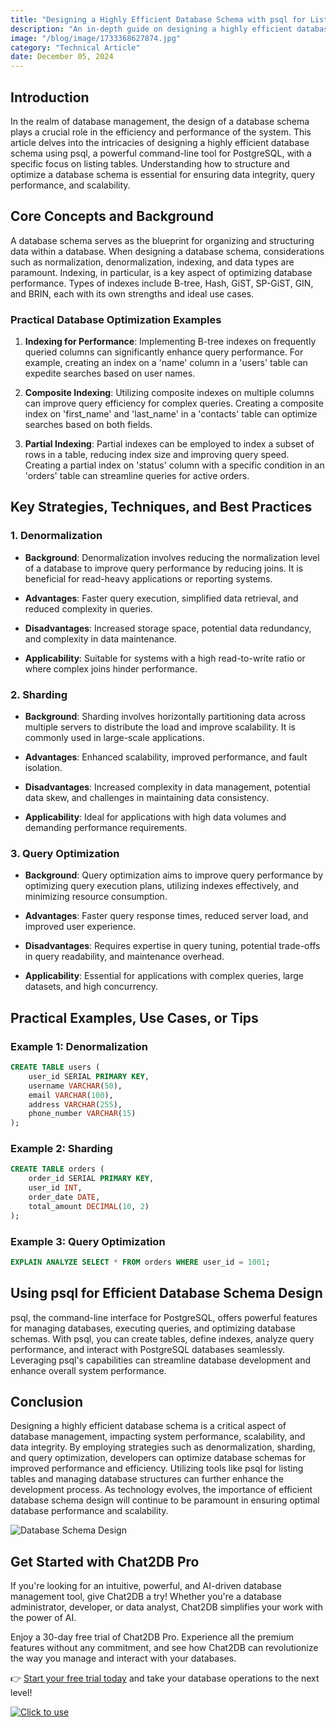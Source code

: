 ```yaml
---
title: "Designing a Highly Efficient Database Schema with psql for Listing Tables"
description: "An in-depth guide on designing a highly efficient database schema using psql for listing tables, covering key concepts, strategies, practical examples, and tools."
image: "/blog/image/1733368627874.jpg"
category: "Technical Article"
date: December 05, 2024
---
```


## Introduction

In the realm of database management, the design of a database schema plays a crucial role in the efficiency and performance of the system. This article delves into the intricacies of designing a highly efficient database schema using psql, a powerful command-line tool for PostgreSQL, with a specific focus on listing tables. Understanding how to structure and optimize a database schema is essential for ensuring data integrity, query performance, and scalability.

## Core Concepts and Background

A database schema serves as the blueprint for organizing and structuring data within a database. When designing a database schema, considerations such as normalization, denormalization, indexing, and data types are paramount. Indexing, in particular, is a key aspect of optimizing database performance. Types of indexes include B-tree, Hash, GiST, SP-GiST, GIN, and BRIN, each with its own strengths and ideal use cases.

### Practical Database Optimization Examples

1. **Indexing for Performance**: Implementing B-tree indexes on frequently queried columns can significantly enhance query performance. For example, creating an index on a 'name' column in a 'users' table can expedite searches based on user names.

2. **Composite Indexing**: Utilizing composite indexes on multiple columns can improve query efficiency for complex queries. Creating a composite index on 'first_name' and 'last_name' in a 'contacts' table can optimize searches based on both fields.

3. **Partial Indexing**: Partial indexes can be employed to index a subset of rows in a table, reducing index size and improving query speed. Creating a partial index on 'status' column with a specific condition in an 'orders' table can streamline queries for active orders.

## Key Strategies, Techniques, and Best Practices

### 1. Denormalization

- **Background**: Denormalization involves reducing the normalization level of a database to improve query performance by reducing joins. It is beneficial for read-heavy applications or reporting systems.

- **Advantages**: Faster query execution, simplified data retrieval, and reduced complexity in queries.

- **Disadvantages**: Increased storage space, potential data redundancy, and complexity in data maintenance.

- **Applicability**: Suitable for systems with a high read-to-write ratio or where complex joins hinder performance.

### 2. Sharding

- **Background**: Sharding involves horizontally partitioning data across multiple servers to distribute the load and improve scalability. It is commonly used in large-scale applications.

- **Advantages**: Enhanced scalability, improved performance, and fault isolation.

- **Disadvantages**: Increased complexity in data management, potential data skew, and challenges in maintaining data consistency.

- **Applicability**: Ideal for applications with high data volumes and demanding performance requirements.

### 3. Query Optimization

- **Background**: Query optimization aims to improve query performance by optimizing query execution plans, utilizing indexes effectively, and minimizing resource consumption.

- **Advantages**: Faster query response times, reduced server load, and improved user experience.

- **Disadvantages**: Requires expertise in query tuning, potential trade-offs in query readability, and maintenance overhead.

- **Applicability**: Essential for applications with complex queries, large datasets, and high concurrency.

## Practical Examples, Use Cases, or Tips

### Example 1: Denormalization

```sql
CREATE TABLE users (
    user_id SERIAL PRIMARY KEY,
    username VARCHAR(50),
    email VARCHAR(100),
    address VARCHAR(255),
    phone_number VARCHAR(15)
);
```

### Example 2: Sharding

```sql
CREATE TABLE orders (
    order_id SERIAL PRIMARY KEY,
    user_id INT,
    order_date DATE,
    total_amount DECIMAL(10, 2)
);
```

### Example 3: Query Optimization

```sql
EXPLAIN ANALYZE SELECT * FROM orders WHERE user_id = 1001;
```

## Using psql for Efficient Database Schema Design

psql, the command-line interface for PostgreSQL, offers powerful features for managing databases, executing queries, and optimizing database schemas. With psql, you can create tables, define indexes, analyze query performance, and interact with PostgreSQL databases seamlessly. Leveraging psql's capabilities can streamline database development and enhance overall system performance.

## Conclusion

Designing a highly efficient database schema is a critical aspect of database management, impacting system performance, scalability, and data integrity. By employing strategies such as denormalization, sharding, and query optimization, developers can optimize database schemas for improved performance and efficiency. Utilizing tools like psql for listing tables and managing database structures can further enhance the development process. As technology evolves, the importance of efficient database schema design will continue to be paramount in ensuring optimal database performance and scalability.

![Database Schema Design](https://example.com/database-schema-design.png)

## Get Started with Chat2DB Pro

If you're looking for an intuitive, powerful, and AI-driven database management tool, give Chat2DB a try! Whether you're a database administrator, developer, or data analyst, Chat2DB simplifies your work with the power of AI.

Enjoy a 30-day free trial of Chat2DB Pro. Experience all the premium features without any commitment, and see how Chat2DB can revolutionize the way you manage and interact with your databases.

👉 [Start your free trial today](https://chat2db.ai/pricing) and take your database operations to the next level!


[![Click to use](/image/blog/bg/chat2db.jpg)](https://chat2db.ai)
